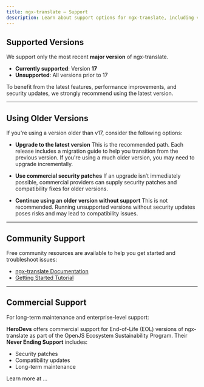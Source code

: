 ```yaml
---
title: ngx-translate — Support
description: Learn about support options for ngx-translate, including version lifecycle, community resources, and commercial services.
---
```


## Supported Versions

We support only the most recent **major version** of ngx-translate.

- **Currently supported**: Version **17**
- **Unsupported**: All versions prior to 17

To benefit from the latest features, performance improvements, and security updates, we strongly recommend using the latest version.

---

## Using Older Versions

If you're using a version older than v17, consider the following options:

- **Upgrade to the latest version**
This is the recommended path. Each release includes a migration guide to help you transition from the previous version. If you're using a much older version, you may need to upgrade incrementally.

- **Use commercial security patches**
If an upgrade isn’t immediately possible, commercial providers can supply security patches and compatibility fixes for older versions.

- **Continue using an older version without support**
This is not recommended. Running unsupported versions without security updates poses risks and may lead to compatibility issues.

---

## Community Support

Free community resources are available to help you get started and troubleshoot issues:

- [ngx-translate Documentation](/)
- [Getting Started Tutorial](https://www.codeandweb.com/babeledit/tutorials/how-to-translate-your-angular-app-with-ngx-translate)

---

## Commercial Support

For long-term maintenance and enterprise-level support:

**HeroDevs** offers commercial support for End-of-Life (EOL) versions of ngx-translate
as part of the OpenJS Ecosystem Sustainability Program. Their **Never Ending Support** includes:

- Security patches
- Compatibility updates
- Long-term maintenance

Learn more at ...
